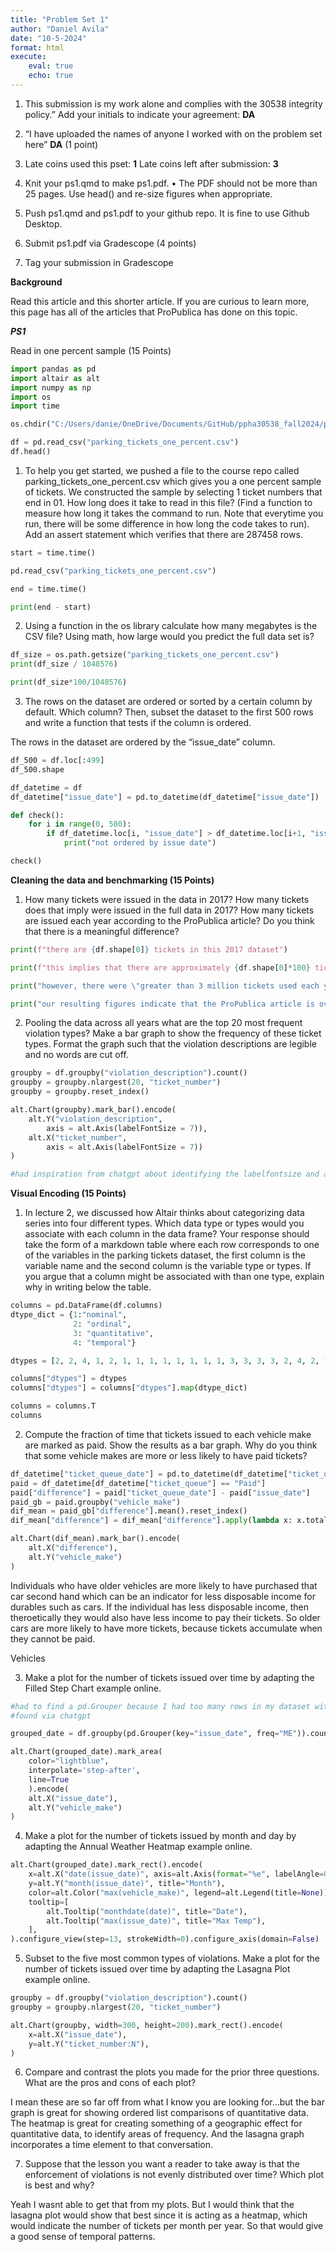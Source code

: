 ```yaml
---
title: "Problem Set 1"
author: "Daniel Avila"
date: "10-5-2024"
format: html
execute:
    eval: true
    echo: true
---
```


1. This submission is my work alone and complies with the 30538 integrity policy.” Add
your initials to indicate your agreement: **DA**

2. “I have uploaded the names of anyone I worked with on the problem set here” **DA**
(1 point)

3. Late coins used this pset: **1** Late coins left after submission: **3**

4. Knit your ps1.qmd to make ps1.pdf.
• The PDF should not be more than 25 pages. Use head() and re-size figures when
appropriate.

5. Push ps1.qmd and ps1.pdf to your github repo. It is fine to use Github Desktop.

6. Submit ps1.pdf via Gradescope (4 points)

7. Tag your submission in Gradescope

**Background**

Read this article and this shorter article. If you are curious to learn more, this page has all
of the articles that ProPublica has done on this topic. 

***PS1***

Read in one percent sample (15 Points)

```python
import pandas as pd
import altair as alt
import numpy as np
import os
import time

os.chdir("C:/Users/danie/OneDrive/Documents/GitHub/ppha30538_fall2024/problem_sets/ps1/data")

df = pd.read_csv("parking_tickets_one_percent.csv")
df.head()
```



1. To help you get started, we pushed a file to the course repo called parking_tickets_one_percent.csv which gives you a one percent sample of tickets. We constructed the sample by selecting 1 ticket numbers that end in 01. How long does it take to read in this file? (Find a function to measure how long it takes the command to run. Note that everytime you run, there will be some difference in how long the code takes to run). Add an assert statement which verifies that there are 287458 rows. 

``` python
start = time.time()

pd.read_csv("parking_tickets_one_percent.csv")

end = time.time()

print(end - start)
```

2. Using a function in the os library calculate how many megabytes is the CSV file? 
Using math, how large would you predict the full data set is?

```python
df_size = os.path.getsize("parking_tickets_one_percent.csv")
print(df_size / 1048576)
```

``` python
print(df_size*100/1048576)
```

3. The rows on the dataset are ordered or sorted by a certain column by default. Which
column? Then, subset the dataset to the first 500 rows and write a function that tests
if the column is ordered.

The rows in the dataset are ordered by the "issue_date" column. 
```python
df_500 = df.loc[:499]
df_500.shape

df_datetime = df
df_datetime["issue_date"] = pd.to_datetime(df_datetime["issue_date"])

def check():
    for i in range(0, 500):
        if df_datetime.loc[i, "issue_date"] > df_datetime.loc[i+1, "issue_date"]:
            print("not ordered by issue date")

check()
```

**Cleaning the data and benchmarking (15 Points)**

1. How many tickets were issued in the data in 2017? How many tickets does that imply
were issued in the full data in 2017? How many tickets are issued each year according
to the ProPublica article? Do you think that there is a meaningful difference?
```python
print(f"there are {df.shape[0]} tickets in this 2017 dataset")

print(f"this implies that there are approximately {df.shape[0]*100} tickets throughout 2017")

print("however, there were \"greater than 3 million tickets used each year\" according to the ProPublica article.")

print("our resulting figures indicate that the ProPublica article is overestimating by nearly 130,000 tickets, or approximately .4%. However, note that their claim is for parking tickets, speeding ticktes, and other infractions, whereas our dataset is only for parking violations. Therefore I believe that the \"greater than 3 million\" claim is acceptable.")
```



2. Pooling the data across all years what are the top 20 most frequent violation types?
Make a bar graph to show the frequency of these ticket types. Format the graph such
that the violation descriptions are legible and no words are cut off.


```python
groupby = df.groupby("violation_description").count()
groupby = groupby.nlargest(20, "ticket_number")
groupby = groupby.reset_index()

alt.Chart(groupby).mark_bar().encode(
    alt.Y("violation_description", 
        axis = alt.Axis(labelFontSize = 7)),
    alt.X("ticket_number", 
        axis = alt.Axis(labelFontSize = 7))
)

#had inspiration from chatgpt about identifying the labelfontsize and axis variables in the y and x axis
```

**Visual Encoding (15 Points)**

1. In lecture 2, we discussed how Altair thinks about categorizing data series into four
different types. Which data type or types would you associate with each column in the
data frame? Your response should take the form of a markdown table where each row
corresponds to one of the variables in the parking tickets dataset, the first column is the
variable name and the second column is the variable type or types. If you argue that a
column might be associated with than one type, explain why in writing below the table.

```python
columns = pd.DataFrame(df.columns)
dtype_dict = {1:"nominal",
              2: "ordinal",
              3: "quantitative",
              4: "temporal"}

dtypes = [2, 2, 4, 1, 2, 1, 1, 1, 1, 1, 1, 1, 1, 3, 3, 3, 3, 2, 4, 2, 1, 1, 1, 1]

columns["dtypes"] = dtypes
columns["dtypes"] = columns["dtypes"].map(dtype_dict)

columns = columns.T
columns

```


2. Compute the fraction of time that tickets issued to each vehicle make are marked as paid.
Show the results as a bar graph. Why do you think that some vehicle makes are more
or less likely to have paid tickets?

```python
df_datetime["ticket_queue_date"] = pd.to_datetime(df_datetime["ticket_queue_date"])
paid = df_datetime[df_datetime["ticket_queue"] == "Paid"]
paid["difference"] = paid["ticket_queue_date"] - paid["issue_date"]
paid_gb = paid.groupby("vehicle_make")
dif_mean = paid_gb["difference"].mean().reset_index()
dif_mean["difference"] = dif_mean["difference"].apply(lambda x: x.total_seconds())

alt.Chart(dif_mean).mark_bar().encode(
    alt.X("difference"),
    alt.Y("vehicle_make")
)
```

Individuals who have older vehicles are more likely to have purchased that car second hand which can be an indicator for less disposable income for durables such as cars. If the individual has less disposable income, then theroetically they would also have less income to pay their tickets. So older cars are more likely to have more tickets, because tickets accumulate when they cannot be paid. 

Vehicles 

3. Make a plot for the number of tickets issued over time by adapting the Filled Step Chart
example online.
```python
#had to find a pd.Grouper because I had too many rows in my dataset without it.
#found via chatgpt

grouped_date = df.groupby(pd.Grouper(key="issue_date", freq="ME")).count().reset_index()

alt.Chart(grouped_date).mark_area(
    color="lightblue",
    interpolate='step-after',
    line=True
    ).encode(
    alt.X("issue_date"),
    alt.Y("vehicle_make")
)
```

4. Make a plot for the number of tickets issued by month and day by adapting the Annual
Weather Heatmap example online.

```python
alt.Chart(grouped_date).mark_rect().encode(
    x=alt.X("date(issue_date)", axis=alt.Axis(format="%e", labelAngle=0)),
    y=alt.Y("month(issue_date)", title="Month"),
    color=alt.Color("max(vehicle_make)", legend=alt.Legend(title=None)),
    tooltip=[
        alt.Tooltip("monthdate(date)", title="Date"),
        alt.Tooltip("max(issue_date)", title="Max Temp"),
    ],
).configure_view(step=13, strokeWidth=0).configure_axis(domain=False)
```

5. Subset to the five most common types of violations. Make a plot for the number of
tickets issued over time by adapting the Lasagna Plot example online.
```python
groupby = df.groupby("violation_description").count()
groupby = groupby.nlargest(20, "ticket_number")

alt.Chart(groupby, width=300, height=200).mark_rect().encode(
    x=alt.X("issue_date"),
    y=alt.Y("ticket_number:N"),
)
```

6. Compare and contrast the plots you made for the prior three questions. What are the
pros and cons of each plot?

I mean these are so far off from what I know you are looking for...but the bar graph is great for showing ordered list comparisons of quantitative data. The heatmap is great for creating something of a geographic effect for  quantitative data, to identify areas of frequency. And the lasagna graph incorporates a time element to that conversation.

7. Suppose that the lesson you want a reader to take away is that the enforcement of
violations is not evenly distributed over time? Which plot is best and why?

Yeah I wasnt able to get that from my plots. But I would think that the lasagna plot would show that best since it is acting as a heatmap, which would indicate the number of tickets per month per year. So that would give a good sense of temporal patterns. 